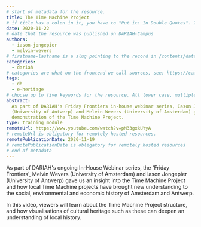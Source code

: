 ```yaml
---
# start of metadata for the resource.
title: The Time Machine Project
# if title has a colon in it, you have to "Put it: In Double Quotes". If it also includes a quote, "You Can:'nest them'"
date: 2020-11-22
# date that the resource was published on DARIAH-Campus
authors:
  - iason-jongepier
  - melvin-wevers
# firstname-lastname is a slug pointing to the record in /contents/data/person.yaml
categories:
  - dariah
# categories are what on the frontend we call sources, see: https://campus.dariah.eu/sources. A category listed here must exist in /contents/data/category.yaml. Do not create new categories unless you get a go-ahead from DARIAH-Campus editors.
tags:
  - dh
  - e-heritage
# choose up to five keywords for the resource. All lower case, multiple words joined by hyphens (so-called "slugs"). A tag listed here must also exist in /contents/data/tag.yaml. If you think your resource needs a new tag, feel free to do so by listting it here and adding it (name, slug, description) in /contents/data/tag.yaml. The editors will try to keep the number of tags manageable. Tags are used to group resources around topics, see: https://campus.dariah.eu/tags
abstract:
  As part of DARIAH's Friday Frontiers in-house webinar series, Iason Jongepier
  (University of Antwerp) and Melvin Wevers (University of Amsterdam) give a
  demonstration of the Time Machine Project.
type: training module
remoteUrl: https://www.youtube.com/watch?v=pM33gxkUYyA
# remoteUrl is obligatory for remotely hosted resources.
remotePublicationDate: 2020-11-19
# remotePublicationDate is obligatory for remotely hosted resources
# end of metadata
---
```


As part of DARIAH's ongoing In-House Webinar series, the 'Friday Frontiers',
Melvin Wevers (University of Amsterdam) and Iason Jongepier (University of
Antwerp) gave us an insight into the Time Machine Project and how local Time
Machine projects have brought new understanding to the social, environmental and
economic history of Amsterdam and Antwerp.

In this video, viewers will learn about the Time Machine Project structure, and
how visualisations of cultural heritage such as these can deepen an
understanding of local history.

<VideoCard
  title="Click to view"
  subtitle="The Time Machine Project"
  id="pM33gxkUYyA"
  image="images/friday-frontiers.png"
/>
